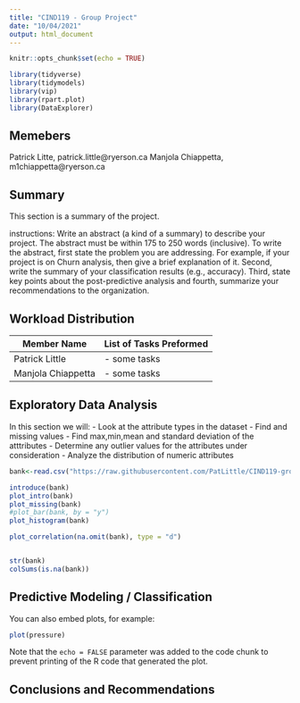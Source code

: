```yaml
---
title: "CIND119 - Group Project"
date: "10/04/2021"
output: html_document
---
```


```r
knitr::opts_chunk$set(echo = TRUE)

library(tidyverse)
library(tidymodels)
library(vip)
library(rpart.plot)
library(DataExplorer)
```

## Memebers

Patrick Litte, patrick.little@ryerson.ca
Manjola Chiappetta, m1chiappetta@ryerson.ca

## Summary

This section is a summary of the project. 

instructions: 
Write an abstract (a kind of a summary) to describe your project. The abstract must be within 175 to 250 words (inclusive). To write the abstract, first state the problem you are addressing. For example, if your project is on Churn analysis, then give a brief explanation of it. Second, write the summary of your classification results (e.g., accuracy). Third, state key points about the post-predictive analysis and fourth, summarize your recommendations to the organization. 


## Workload Distribution

| Member Name        | List of Tasks Preformed |
|--------------------|-------------------------|
| Patrick Little     | - some tasks            |
| Manjola Chiappetta | - some tasks            |

## Exploratory Data Analysis

In this section we will:
  - Look at the attribute types in the dataset
  - Find and missing values
  - Find max,min,mean and standard deviation of the atttributes
  - Determine any outlier values for the attributes under consideration
  - Analyze the distribution of numeric attributes

```r
bank<-read.csv("https://raw.githubusercontent.com/PatLittle/CIND119-group-project/main/bank_marketing/bank.csv")

introduce(bank)
plot_intro(bank)
plot_missing(bank)
#plot_bar(bank, by = "y")
plot_histogram(bank)

plot_correlation(na.omit(bank), type = "d")


str(bank)
colSums(is.na(bank))
```

## Predictive Modeling / Classification

You can also embed plots, for example:

```r
plot(pressure)
```

Note that the `echo = FALSE` parameter was added to the code chunk to prevent printing of the R code that generated the plot.

## Conclusions and Recommendations